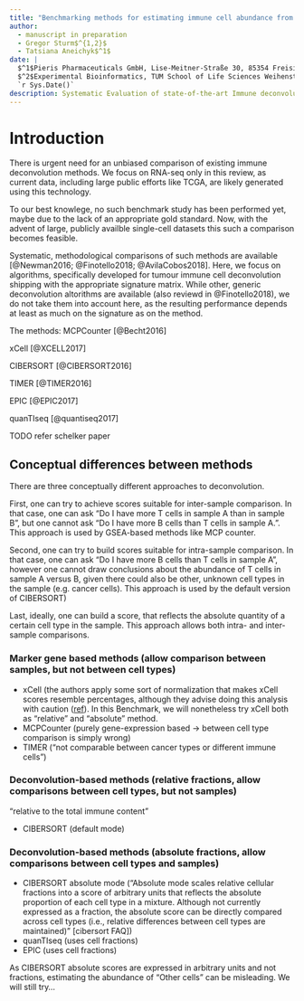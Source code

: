 ```yaml
---
title: "Benchmarking methods for estimating immune cell abundance from bulk RNA-sequencing data (supplementary information)"
author:
  - manuscript in preparation
  - Gregor Sturm$^{1,2}$
  - Tatsiana Aneichyk$^1$
date: |
  $^1$Pieris Pharmaceuticals GmbH, Lise-Meitner-Straße 30, 85354 Freising, Germany
  $^2$Experimental Bioinformatics, TUM School of Life Sciences Weihenstephan, Technical University of Munich, Maximus-von-Imhof-Forum 3, 85354 Freising, Germany
  `r Sys.Date()`
description: Systematic Evaluation of state-of-the-art Immune deconvolution methods.
---
```




# Introduction

There is urgent need for an unbiased comparison of existing immune deconvolution methods.
We focus on RNA-seq only in this review, as current data, including large public efforts like TCGA, are likely generated using this technology.

To our best knowlege, no such benchmark study has been performed yet, maybe due to the lack of an appropriate gold standard. Now, with the advent of large, publicly availble single-cell datasets this such a comparison becomes feasible.

Systematic, methodological comparisons of such methods are available [@Newman2016; @Finotello2018; @AvilaCobos2018]. Here, we focus on algorithms, specifically developed for tumour immune cell deconvolution shipping with the appropriate signature matrix. While other, generic deconvolution altorithms are available (also reviewd in @Finotello2018), we do not take them into account here, as the resulting performance depends at least as much on the signature as on the method.

The methods:
MCPCounter [@Becht2016]

xCell [@XCELL2017]

CIBERSORT [@CIBERSORT2016]

TIMER [@TIMER2016]

EPIC [@EPIC2017]

quanTIseq [@quantiseq2017]



TODO refer schelker paper




## Conceptual differences between methods
There are three conceptually different approaches to deconvolution.

First, one can try to achieve scores suitable for inter-sample comparison. In that case, one can ask "Do I have more T cells in sample A than in sample B", but one cannot ask "Do I have more B cells than T cells in sample A.".
This approach is used by GSEA-based methods like MCP counter.

Second, one can try to build scores suitable for intra-sample comparison. In that case, one can ask "Do I have more B cells than T cells in sample A", however one cannot draw conclusions about the abundance of T cells in sample A versus B, given there could also be other, unknown cell types in the sample (e.g. cancer cells). This approach is used by the default version of CIBERSORT)

Last, ideally, one can build a score, that reflects the absolute quantity of a certain cell type in the sample. This approach allows both intra- and inter-sample comparisons.

### Marker gene based methods (allow comparison between samples, but not between cell types)

* xCell (the authors apply some sort of normalization that makes xCell scores resemble percentages, although they advise doing this analysis with caution ([ref](https://github.com/dviraran/xCell#notes-for-correct-usage)). In this Benchmark, we will nonetheless try xCell both as "relative" and "absolute" method.
* MCPCounter (purely gene-expression based -> between cell type comparison is simply wrong)
* TIMER ("not comparable between cancer types or different immune cells")

### Deconvolution-based methods (relative fractions, allow comparisons between cell types, but not samples)
"relative to the total immune content"

* CIBERSORT (default mode)

### Deconvolution-based methods (absolute fractions, allow comparisons between cell types and samples)

* CIBERSORT absolute mode ("Absolute mode scales relative cellular fractions into a score of arbitrary units that reflects the absolute proportion of each cell type in a mixture. Although not currently expressed as a fraction, the absolute score can be directly compared across cell types (i.e., relative differences between cell types are maintained)" [cibersort FAQ])
* quanTIseq (uses cell fractions)
* EPIC (uses cell fractions)

As CIBERSORT absolute scores are expressed in arbitrary units and not fractions, estimating the abundance of "Other cells" can be misleading. We will still try...

